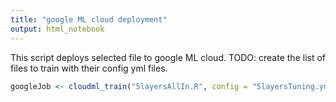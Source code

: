```yaml
---
title: "google ML cloud deployment"
output: html_notebook
---
```


This script deploys selected file to google ML cloud.
TODO: create the list of files to train with their config yml files.

```r
googleJob <- cloudml_train("5layersAllIn.R", config = "5layersTuning.yml")
```


